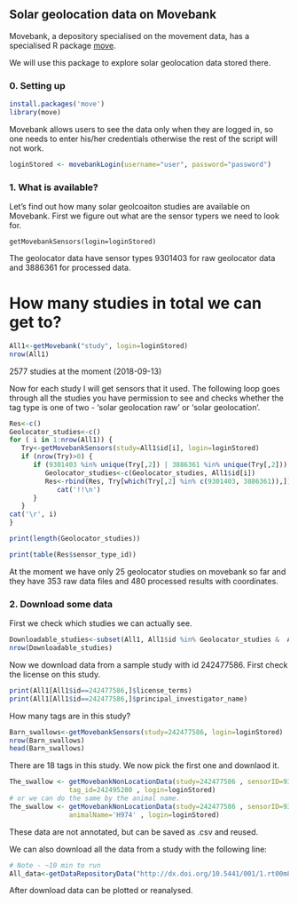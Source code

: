 ## Solar geolocation data on Movebank

Movebank, a depository specialised on the movement data, has a specialised R package [move](https://cran.r-project.org/web/packages/move/index.html).

We will use this package to explore solar geolocation data stored there.

### 0. Setting up

``` r
install.packages('move')
library(move)
```

Movebank allows users to see the data only when they are logged in, so one needs to enter his/her credentials otherwise the rest of the script will not work.

```r
loginStored <- movebankLogin(username="user", password="password")
```

### 1. What is available?

Let's find out how many solar geolcoaiton studies are available on Movebank. First we figure out what are the sensor typers we need to look for.

```
getMovebankSensors(login=loginStored)
```
The geolocator data have sensor types 9301403 for raw geolocator data and 3886361 for processed data.

# How many studies in total we can get to?

```r
All1<-getMovebank("study", login=loginStored)
nrow(All1) 
``` 
2577 studies at the moment (2018-09-13)

Now for each study I will get sensors that it used. The following loop goes through all the studies you have permission to see and checks whether the tag type is one of two - 'solar geolocation raw' or 'solar geolocation'.

```r
Res<-c()
Geolocator_studies<-c()
for ( i in 1:nrow(All1)) {
   Try<-getMovebankSensors(study=All1$id[i], login=loginStored)
   if (nrow(Try)>0) {
      if (9301403 %in% unique(Try[,2]) | 3886361 %in% unique(Try[,2])) {
	     Geolocator_studies<-c(Geolocator_studies, All1$id[i])
	     Res<-rbind(Res, Try[which(Try[,2] %in% c(9301403, 3886361)),])
		 	cat('!!\n')
	  }
   }
cat('\r', i)
}

print(length(Geolocator_studies))

print(table(Res$sensor_type_id))
```

At the moment we have only 25 geolocator studies on movebank so far and they have 353 raw data files and 480 processed results with coordinates.

### 2. Download some data

First we check which studies we can actually see.

```r
Downloadable_studies<-subset(All1, All1$id %in% Geolocator_studies &  All1$i_can_see_data =='true')
nrow(Downloadable_studies)
```

Now we download data from a sample study with id 242477586. First check the license on this study.
```r
print(All1[All1$id==242477586,]$license_terms)
print(All1[All1$id==242477586,]$principal_investigator_name)
```

How many tags are in this study?

```r
Barn_swallows<-getMovebankSensors(study=242477586, login=loginStored)
nrow(Barn_swallows)
head(Barn_swallows)
```
There are 18 tags in this study. We now pick the first one and downlaod it.
```r
The_swallow <- getMovebankNonLocationData(study=242477586 , sensorID=9301403,
               tag_id=242495280 , login=loginStored)
# or we can do the same by the animal name.
The_swallow <- getMovebankNonLocationData(study=242477586 , sensorID=9301403,
               animalName='H974' , login=loginStored)
```
These data are not annotated, but can be saved as .csv and reused.

We can also download all the data from a study with the following line:
```r
# Note - ~10 min to run
All_data<-getDataRepositoryData("http://dx.doi.org/10.5441/001/1.rt00m81v")
```
After download data can be plotted or reanalysed.


         

